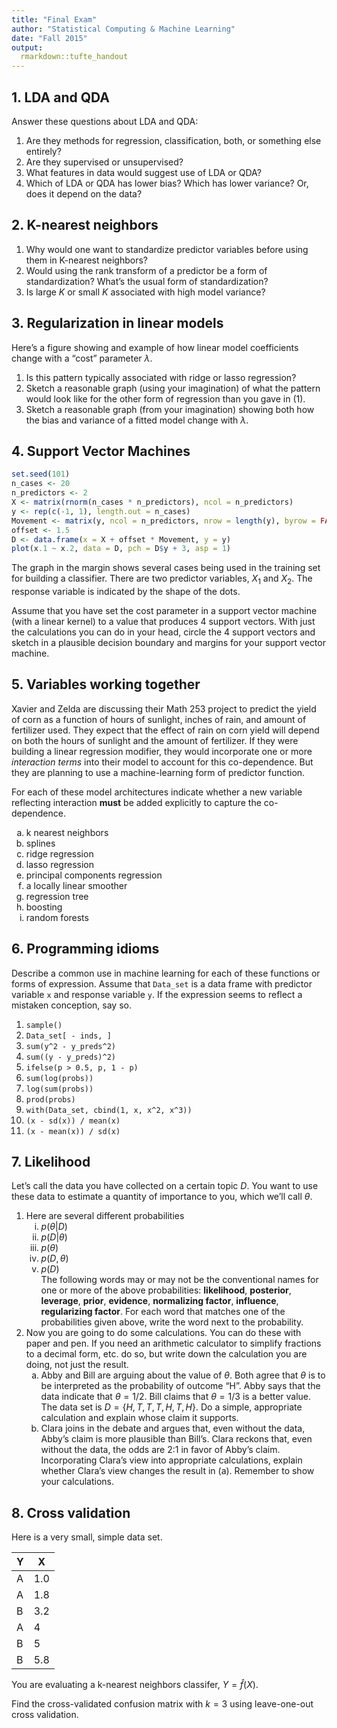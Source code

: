 ```yaml
---
title: "Final Exam"
author: "Statistical Computing & Machine Learning"
date: "Fall 2015"
output: 
  rmarkdown::tufte_handout
---
```




## 1. LDA and QDA

Answer these questions about LDA and QDA:

1. Are they methods for regression, classification, both, or something else entirely?
2. Are they supervised or unsupervised?
3. What features in data would suggest use of LDA or QDA?
4. Which of LDA or QDA has lower bias?  Which has lower variance? Or, does it depend on the data?

\vfil

## 2. K-nearest neighbors

1. Why would one want to standardize predictor variables before using them in K-nearest neighbors?
2. Would using the rank transform of a predictor be a form of standardization?  What's the usual form of standardization?
3. Is large $K$ or small $K$ associated with high model variance?

\vfil
\newpage

## 3. Regularization in linear models

Here's a figure showing and example of how linear model coefficients change with a "cost" parameter $\lambda$. \marginnote{\includegraphics[width=2.3in]{ridge-coefficients.pdf}}

1. Is this pattern typically associated with ridge or lasso regression?
2. Sketch a reasonable graph (using your imagination) of what the pattern would look like for the other form of regression than you gave in (1).
3. Sketch a reasonable graph (from your imagination) showing both how the bias and variance of a fitted model change with $\lambda$.

\vfil

## 4. Support Vector Machines

```r
set.seed(101)
n_cases <- 20
n_predictors <- 2
X <- matrix(rnorm(n_cases * n_predictors), ncol = n_predictors)
y <- rep(c(-1, 1), length.out = n_cases)
Movement <- matrix(y, ncol = n_predictors, nrow = length(y), byrow = FALSE)
offset <- 1.5
D <- data.frame(x = X + offset * Movement, y = y)
plot(x.1 ~ x.2, data = D, pch = D$y + 3, asp = 1)
```



The graph in the margin shows several cases being used in the training set for building a classifier.  There are two predictor variables, $X_1$ and $X_2$. The response variable is indicated by the shape of the dots. 

Assume that you have set the cost parameter in a support vector machine (with a linear kernel) to a value that produces 4 support vectors.  With just the calculations you can do in your head, circle the 4 support vectors and sketch in a plausible decision boundary and margins for your support vector machine.

\vfil

\newpage

## 5. Variables working together

Xavier and Zelda are discussing their Math 253 project to predict the yield of corn as a function of hours of sunlight, inches of rain, and amount of fertilizer used.  They expect that the effect of rain on corn yield will depend on both the hours of sunlight and the amount of fertilizer.  If they were building a linear regression modifier, they would incorporate one or more *interaction terms* into their model to account for this co-dependence.  But they are planning to use a machine-learning form of predictor function.  

For each of these model architectures indicate whether a new variable reflecting interaction **must** be added explicitly to capture the co-dependence.

a. k nearest neighbors
#. splines
#. ridge regression
#. lasso regression
#. principal components regression
#. a locally linear smoother
#. regression tree
#. boosting
#. random forests


\newpage

## 6. Programming idioms

Describe a common use in machine learning for each of these functions or forms of expression.  Assume that `Data_set` is a data frame with predictor variable `x` and response variable `y`.  If the expression seems to reflect a mistaken conception, say so.

1. `sample()`
#. `Data_set[ - inds, ]`
#. `sum(y^2 - y_preds^2)`
#. `sum((y - y_preds)^2)`
#. `ifelse(p > 0.5, p, 1 - p)` 
#. `sum(log(probs))`
#. `log(sum(probs))`
#. `prod(probs)`
#. `with(Data_set, cbind(1, x, x^2, x^3))`
#. `(x - sd(x)) / mean(x)`
#. `(x - mean(x)) / sd(x)`

\newpage

## 7. Likelihood

Let's call the data you have collected on a certain topic $D$.  You want to use these data to estimate a quantity of importance to you, which we'll call $\theta$.

1. Here are several different probabilities 
    i. $p(\theta | D)$ 
    #. $p(D | \theta)$ 
    #. $p(\theta)$
    #. $p(D, \theta)$
    #. $p(D)$    
    The following words may or may not be the conventional names for one or more of the above probabilities:  **likelihood**, **posterior**, **leverage**, **prior**, **evidence**, **normalizing factor**, **influence**, **regularizing factor**. 
For each word that matches one of the probabilities given above, write the word next to the probability.
2. Now you are going to do some calculations.  You can do these with paper and pen.  If you need an arithmetic calculator to simplify fractions to a decimal form, etc. do so, but write down the calculation you are doing, not just the result.
    a. Abby and Bill are arguing about the value of $\theta$.  Both agree that $\theta$ is to be interpreted as the probability of outcome "H". Abby says that the data indicate that $\theta = 1/2$. Bill claims that $\theta = 1/3$ is a better value.  The data set is $D = \{H, T, T, T, H, T, H\}$. Do a simple, appropriate calculation and explain whose claim it supports.
    b. Clara joins in the debate and argues that, even without the data, Abby's claim is more plausible than Bill's.  Clara reckons that, even without the data, the odds are 2:1 in favor of Abby's claim.  Incorporating Clara's view into appropriate calculations, explain whether Clara's view changes the result in (a).  Remember to show your calculations. 
    
\newpage
    

## 8. Cross validation
    

    
Here is a very small, simple data set.

Y | X 
--|--
A | 1.0
A | 1.8
B | 3.2
A | 4
B | 5
B | 5.8

You are evaluating a k-nearest neighbors classifer, $Y = \hat{f}(X)$.

Find the cross-validated confusion matrix with $k=3$ using leave-one-out cross validation.
